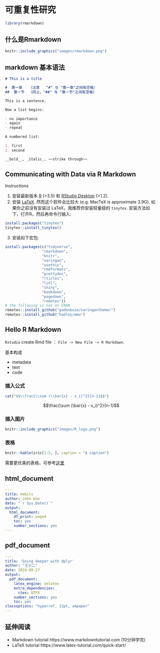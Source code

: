 # 可重复性研究 {#rmarkdown}

```r
library(rmarkdown)
```

## 什么是Rmarkdown
```r
knitr::include_graphics("images/rmarkdown.png")
```

## markdown 基本语法
```markdown
# This is a title

#  第一章   （注意   "#" 与 "第一章"之间有空格）
##  第一节  （同上，"##" 与 "第一节"之间有空格）

This is a sentence.

Now a list begins:
  
- no importance
- again
- repeat
  
A numbered list:
  
1. first
2. second

__bold__, _italic_, ~~strike through~~
```


## Communicating with Data via R Markdown

*Instructions*

1. 安装最新版本 [R](https://cran.r-project.org/mirrors.html) (>3.5) 和 [RStudio Desktop](https://rstudio.com/products/rstudio/) (>1.2).
2. 安装 [LaTeX](https://www.latex-project.org/get/). 然而这个软件会比较大
   (e.g. MacTeX is approximate 3.9G). 如果你之前没有安装过
   LaTeX，我推荐你安装轻量级的 `tinytex`. 安装方法如下，打开R，然后再命令行输入:

```r
install.packages("tinytex")
tinytex::install_tinytex()
```

3. 安装如下宏包:
```r
install.packages(c("tidyverse", 
                 "rmarkdown", 
                 "knitr",
                 "xaringan", 
                 "usethis",
                 "rmdformats", 
                 "prettydoc",
                 "rticles",
                 "linl",
                 "shiny",
                 "bookdown",
                 "pagedown",
                 "remotes"))
# the following is not on CRAN 
remotes::install_github("gadenbuie/xaringanthemer")
remotes::install_github("hadley/emo")
```








## Hello R Markdown

`Rstudio` create Rmd file ： `File -> New File -> R Markdown`.


基本构成

- metadata
- text
- code
   

### 插入公式


```r
cat("$$\\frac{\\sum (\\bar{x} - x_i)^2}{n-1}$$")
```



$$\frac{\sum (\bar{x} - x_i)^2}{n-1}$$


### 插入图片

```r
knitr::include_graphics("images/R_logo.png")
```


### 表格

```r
knitr::kable(iris[1:5, ], caption = "A caption")
```

需要更优美的表格，可参考[这里](https://haozhu233.github.io/kableExtra/)

## html_document

```yaml
---
title: Habits
author: John Doe
date: "`r Sys.Date()`"
output: 
  html_document:
    df_print: paged
    toc: yes
    number_sections: yes
---
```

## pdf_document

```yaml
---
title: 'Going deeper with dplyr'
author: "王小二"
date: 2018-09-27
output:
  pdf_document: 
    latex_engine: xelatex
    extra_dependencies:
      ctex: UTF8
    number_sections: yes
    toc: yes
classoptions: "hyperref, 12pt, a4paper"
---
```

<!-- ## 本章代码 -->

<!-- ```{r echo=FALSE} -->
<!-- # a single file -->
<!-- xfun::embed_file('./data/ch06_rmd_pdf.Rmd') -->
<!-- ``` -->


## 延伸阅读

* Markdown tutorial https://www.markdowntutorial.com (10分钟学完)
* LaTeX tutorial https://www.latex-tutorial.com/quick-start/



